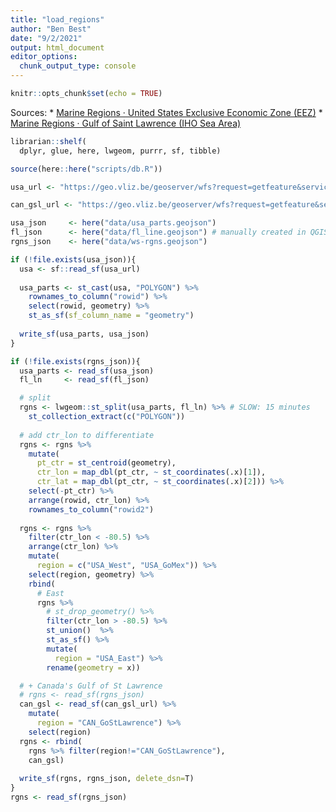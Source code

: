 ```yaml
---
title: "load_regions"
author: "Ben Best"
date: "9/2/2021"
output: html_document
editor_options: 
  chunk_output_type: console
---
```


```r
knitr::opts_chunk$set(echo = TRUE)
```

Sources:
* [Marine Regions · United States Exclusive Economic Zone (EEZ)](https://www.marineregions.org/gazetteer.php?p=details&id=8456)
* [Marine Regions · Gulf of Saint Lawrence (IHO Sea Area)](https://www.marineregions.org/gazetteer.php?p=details&id=4290)

```r
librarian::shelf(
  dplyr, glue, here, lwgeom, purrr, sf, tibble)

source(here::here("scripts/db.R"))

usa_url <- "https://geo.vliz.be/geoserver/wfs?request=getfeature&service=wfs&version=1.1.0&typename=MarineRegions:eez&outputformat=json&filter=%3CPropertyIsEqualTo%3E%3CPropertyName%3Emrgid%3C%2FPropertyName%3E%3CLiteral%3E8456%3C%2FLiteral%3E%3C%2FPropertyIsEqualTo%3E"

can_gsl_url <- "https://geo.vliz.be/geoserver/wfs?request=getfeature&service=wfs&version=1.1.0&typename=MarineRegions:iho&outputformat=json&filter=%3CPropertyIsEqualTo%3E%3CPropertyName%3Eid%3C%2FPropertyName%3E%3CLiteral%3E24%3C%2FLiteral%3E%3C%2FPropertyIsEqualTo%3E"

usa_json     <- here("data/usa_parts.geojson")
fl_json      <- here("data/fl_line.geojson") # manually created in QGIS
rgns_json    <- here("data/ws-rgns.geojson")

if (!file.exists(usa_json)){
  usa <- sf::read_sf(usa_url)
  
  usa_parts <- st_cast(usa, "POLYGON") %>% 
    rownames_to_column("rowid") %>% 
    select(rowid, geometry) %>% 
    st_as_sf(sf_column_name = "geometry")
  
  write_sf(usa_parts, usa_json)
}

if (!file.exists(rgns_json)){
  usa_parts <- read_sf(usa_json)
  fl_ln     <- read_sf(fl_json)

  # split
  rgns <- lwgeom::st_split(usa_parts, fl_ln) %>% # SLOW: 15 minutes
    st_collection_extract(c("POLYGON"))
  
  # add ctr_lon to differentiate
  rgns <- rgns %>% 
    mutate(
      pt_ctr = st_centroid(geometry),
      ctr_lon = map_dbl(pt_ctr, ~ st_coordinates(.x)[1]),
      ctr_lat = map_dbl(pt_ctr, ~ st_coordinates(.x)[2])) %>% 
    select(-pt_ctr) %>% 
    arrange(rowid, ctr_lon) %>% 
    rownames_to_column("rowid2")
  
  rgns <- rgns %>% 
    filter(ctr_lon < -80.5) %>% 
    arrange(ctr_lon) %>% 
    mutate(
      region = c("USA_West", "USA_GoMex")) %>% 
    select(region, geometry) %>% 
    rbind(
      # East
      rgns %>% 
        # st_drop_geometry() %>% 
        filter(ctr_lon > -80.5) %>% 
        st_union()  %>% 
        st_as_sf() %>% 
        mutate(
          region = "USA_East") %>% 
        rename(geometry = x))

  # + Canada's Gulf of St Lawrence
  # rgns <- read_sf(rgns_json)
  can_gsl <- read_sf(can_gsl_url) %>%
    mutate(
      region = "CAN_GoStLawrence") %>% 
    select(region)
  rgns <- rbind(
    rgns %>% filter(region!="CAN_GoStLawrence"),
    can_gsl)
  
  write_sf(rgns, rgns_json, delete_dsn=T)
}
rgns <- read_sf(rgns_json)
```

